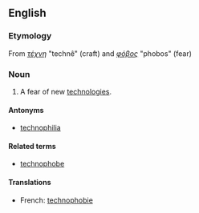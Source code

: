 ==English==

===Etymology===
From {{AGr.}} ''[[τέχνη]]'' "technê" (craft) and ''[[φόβος]]'' "phobos" (fear)

===Noun===
{{wikipedia}}
{{en-noun}}
# A fear of new [[technologies]].

====Antonyms====
* [[technophilia]]

====Related terms====
* [[technophobe]]

====Translations====
{{trans-top|fear of new technologies}}
* French: [[technophobie]] {{f}}
{{trans-mid}}
{{trans-bottom}}